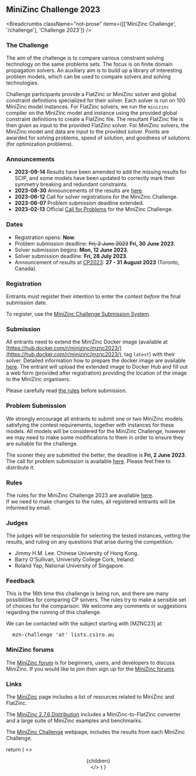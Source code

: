 
## MiniZinc Challenge 2023

<Breadcrumbs
  className="not-prose"
  items={[['MiniZinc Challenge', '/challenge'], 'Challenge 2023']}
/>

### The Challenge

The aim of the challenge is to compare various constraint solving technology on the same problems
sets. The focus is on finite domain propagation solvers. An auxiliary aim is to build up a library
of interesting problem models, which can be used to compare solvers and solving technologies.

Challenge participants provide a FlatZinc or MiniZinc solver and global constraint definitions
specialized for their solver. Each solver is run on 100 MiniZinc model instances. For FlatZinc
solvers, we run the `minizinc` compiler on the MiniZinc model and instance using the provided global
constraint definitions to create a FlatZinc file. The resultant FlatZinc file is then given as input
to the provided FlatZinc solver. For MiniZinc solvers, the MiniZinc model and data are input to the
provided solver. Points are awarded for solving problems, speed of solution, and goodness of
solutions (for optimization problems).

### Announcements

- **2023-09-14** Results have been amended to add the missing results for SCIP, and some models have been updated to correctly mark their symmetry breaking and redundant constraints.
- **2023-08-30** Announcements of the results are [here](/challenge/2023/results).
- **2023-06-12** Call for solver registrations for the MiniZinc Challenge.
- **2023-06-07** Problem submission deadline extended.
- **2023-02-13** Official [Call for Problems](/challenge/2023/call_for_problems) for the MiniZinc Challenge.

### Dates

- Registration opens: **Now**.
- Problem submission deadline: ~~Fri, 2 June 2023~~ **Fri, 30 June 2023**.
- Solver submission begins: **Mon, 12 June 2023**.
- Solver submission deadline: **Fri, 28 July 2023**.
- Announcement of results at [<abbr>CP2023</abbr>](https://cp2023.a4cp.org): **27 - 31 August 2023**
  (Toronto, Canada).

### Registration

Entrants must register their intention to enter the contest _before_ the final submission date.

To register, use the [MiniZinc Challenge Submission System](https://challenge.minizinc.org).

### Submission

All entrants need to extend the MiniZinc Docker image (available at
[https://hub.docker.com/r/minizinc/mznc2023/](https://hub.docker.com/r/minizinc/mznc2023/), tag
`latest`) with their solver. Detailed information how to prepare the docker image are available
[here](/challenge/2023/docker). The entrant will upload the extended image to Docker Hub and fill out a web
form (provided after registration) providing the location of the image to the MiniZinc organisers.

Please carefully read [the rules](/challenge/2023/rules) before submission.

### Problem Submission

We strongly encourage all entrants to submit one or two MiniZinc models satisfying the contest
requirements, together with instances for these models. All models will be considered for the
MiniZinc Challenge, however we may need to make some modifications to them in order to ensure they
are suitable for the challenge.

The sooner they are submitted the better, the deadline is **Fri, 2 June 2023**. The call for problem
submission is available [here](/challenge/2023/call_for_problems). Please feel free to distribute it.

### Rules

The rules for the MiniZinc Challenge 2023 are available [here](/challenge/2023/rules).  
If we need to make changes to the rules, all registered entrants will be informed by email.

### Judges

The judges will be responsible for selecting the tested instances, vetting the results, and ruling
on any questions that arise during the competition.

- Jimmy H.M. Lee. Chinese University of Hong Kong.
- Barry O'Sullivan, University College Cork, Ireland.
- Roland Yap, National University of Singapore.

### Feedback

This is the 16th time this challenge is being run, and there are many possibilities for comparing CP
solvers. The rules try to make a sensible set of choices for the comparison. We welcome any comments
or suggestions regarding the running of this challenge.

We can be contacted with the subject starting with [MZNC23] at:

<pre>
  <kbd>mzn-challenge</kbd> 'at' <kbd>lists.csiro.au</kbd>
</pre>

### MiniZinc forums

The [MiniZinc forum](https://groups.google.com/forum/#!forum/minizinc) is for beginners, users, and developers to discuss MiniZinc. If you
would like to join then sign up for the [MiniZinc forums](https://groups.google.com/forum/#!forum/minizinc).

### Links

The [MiniZinc](/) page includes a list of resources related to MiniZinc and FlatZinc.

The [MiniZinc 2.7.6 Distribution](/doc-2.7.6/en/) includes a MiniZinc-to-FlatZinc
converter and a large suite of MiniZinc examples and benchmarks.

The [MiniZinc Challenge](/challenge) webpage, includes the results from each
MiniZinc Challenge.

  return (
    <>
      <Head>
        <title>{`MiniZinc - Challenge 2023`}</title>
      </Head>
      <Header />
      <main>
        <Container>
          <article className="prose prose-minizinc max-w-none py-6">
            {children}
          </article>
        </Container>
      </main>
      <Footer />
    </>
  )
}
